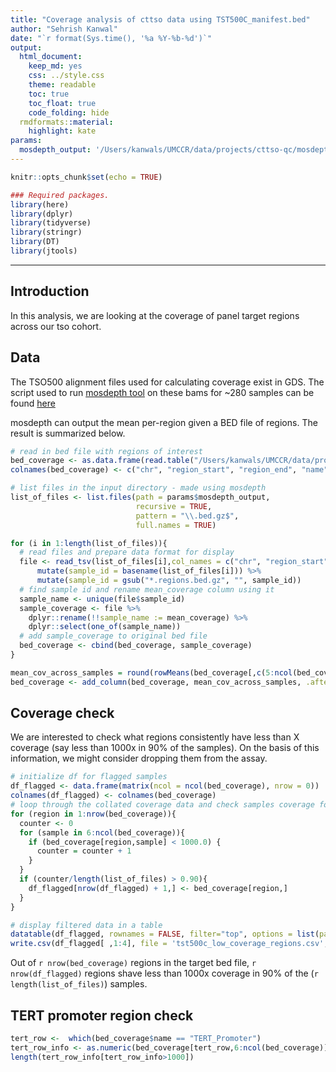 ```yaml
---
title: "Coverage analysis of cttso data using TST500C_manifest.bed"
author: "Sehrish Kanwal"
date: "`r format(Sys.time(), '%a %Y-%b-%d')`"
output:
  html_document:
    keep_md: yes
    css: ../style.css
    theme: readable
    toc: true
    toc_float: true
    code_folding: hide
  rmdformats::material:
    highlight: kate
params:
  mosdepth_output: '/Users/kanwals/UMCCR/data/projects/cttso-qc/mosdepth_output_tst500c'
---
```


```r
knitr::opts_chunk$set(echo = TRUE)
```

```r
### Required packages.
library(here)
library(dplyr)
library(tidyverse)
library(stringr)
library(DT)
library(jtools)
```

***

## Introduction

In this analysis, we are looking at the coverage of panel target regions across our tso cohort.

## Data

The TSO500 alignment files used for calculating coverage exist in GDS. The script used to run [mosdepth tool](https://github.com/brentp/mosdepth) on these bams for ~280 samples can be found [here](./scripts/run_cttso_bams_through_mosdepth.sh)

mosdepth can output the mean per-region given a BED file of regions. The result is summarized below.


```r
# read in bed file with regions of interest
bed_coverage <- as.data.frame(read.table("/Users/kanwals/UMCCR/data/projects/cttso-qc/TST500C_manifest.bed", header = FALSE, sep="\t", stringsAsFactors=FALSE))
colnames(bed_coverage) <- c("chr", "region_start", "region_end", "name")

# list files in the input directory - made using mosdepth
list_of_files <- list.files(path = params$mosdepth_output,
                            recursive = TRUE,
                            pattern = "\\.bed.gz$",
                            full.names = TRUE)

for (i in 1:length(list_of_files)){
  # read files and prepare data format for display
  file <- read_tsv(list_of_files[i],col_names = c("chr", "region_start", "region_end", "name", "mean_coverage" ),col_types = "cn") %>%
      mutate(sample_id = basename(list_of_files[i])) %>%
      mutate(sample_id = gsub("*.regions.bed.gz", "", sample_id)) 
  # find sample id and rename mean_coverage column using it
  sample_name <- unique(file$sample_id)
  sample_coverage <- file %>%
    dplyr::rename(!!sample_name := mean_coverage) %>%
    dplyr::select(one_of(sample_name))
  # add sample_coverage to original bed file
  bed_coverage <- cbind(bed_coverage, sample_coverage)
}

mean_cov_across_samples = round(rowMeans(bed_coverage[,c(5:ncol(bed_coverage))]), 2)
bed_coverage <- add_column(bed_coverage, mean_cov_across_samples, .after = 4)

```

## Coverage check

We are interested to check what regions consistently have less than X coverage (say less than 1000x in 90% of the samples). On the basis of this information, we might consider dropping them from the assay. 


```r
# initialize df for flagged samples
df_flagged <- data.frame(matrix(ncol = ncol(bed_coverage), nrow = 0))
colnames(df_flagged) <- colnames(bed_coverage)
# loop through the collated coverage data and check samples coverage for each bed entry
for (region in 1:nrow(bed_coverage)){
  counter <- 0
  for (sample in 6:ncol(bed_coverage)){
    if (bed_coverage[region,sample] < 1000.0) {
      counter = counter + 1
    }
  }
  if (counter/length(list_of_files) > 0.90){
    df_flagged[nrow(df_flagged) + 1,] <- bed_coverage[region,]
  }
}
```

```r
# display filtered data in a table
datatable(df_flagged, rownames = FALSE, filter="top", options = list(pageLength = 10, scrollX=T, scrollY=T), caption = "Regions consistently with low coverage <1000x")
write.csv(df_flagged[ ,1:4], file = 'tst500c_low_coverage_regions.csv', row.names = FALSE, quote = FALSE)
```

Out of `r nrow(bed_coverage)` regions in the target bed file, `r nrow(df_flagged)` regions shave less than 1000x coverage in 90% of the (`r length(list_of_files)`) samples.

## TERT promoter region check

```r
tert_row <-  which(bed_coverage$name == "TERT_Promoter")
tert_row_info <- as.numeric(bed_coverage[tert_row,6:ncol(bed_coverage)])
length(tert_row_info[tert_row_info>1000])
```


